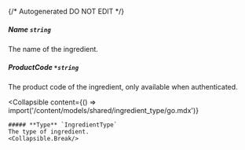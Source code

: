 {/* Autogenerated DO NOT EDIT  */}

##### **Name** `string`
The name of the ingredient.

##### **ProductCode** `*string`
The product code of the ingredient, only available when authenticated.

<Collapsible
    content={() => import('/content/models/shared/ingredient_type/go.mdx')}
>
    ##### **Type** `IngredientType`
    The type of ingredient.
    <Collapsible.Break/>
</Collapsible>

